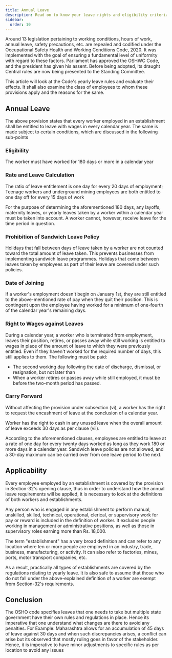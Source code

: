 ```yaml
---
title: Annual Leave
description: Read on to know your leave rights and eligibility criteria.
sidebar:
  order: 10
---
```


Around 13 legislation pertaining to working conditions, hours of work, annual leave, safety precautions, etc. are repealed and codified under the Occupational Safety Health and Working Conditions Code, 2020. It was implemented with the goal of ensuring a fundamental level of uniformity with regard to these factors. Parliament has approved the OSHWC Code, and the president has given his assent. Before being adopted, its draught Central rules are now being presented to the Standing Committee. 

This article will look at the Code's yearly leave rules and evaluate their effects. It shall also examine the class of employees to whom these provisions apply and the reasons for the same.

## Annual Leave
The above provision states that every worker employed in an establishment shall be entitled to leave with wages in every calendar year. The same is made subject to certain conditions, which are discussed in the following sub-points

### Eligibility
The worker must have worked for 180 days or more in a calendar year

### Rate and Leave Calculation
The ratio of leave entitlement is one day for every 20 days of employment; Teenage workers and underground mining employees are both entitled to one day off for every 15 days of work

For the purpose of determining the aforementioned 180 days, any layoffs, maternity leaves, or yearly leaves taken by a worker within a calendar year must be taken into account. A worker cannot, however, receive leave for the time period in question.

### Prohibition of Sandwich Leave Policy

Holidays that fall between days of leave taken by a worker are not counted toward the total amount of leave taken. This prevents businesses from implementing sandwich leave programmes. Holidays that come between leaves taken by employees as part of their leave are covered under such policies.

### Date of Joining

If a worker's employment doesn't begin on January 1st, they are still entitled to the above-mentioned rate of pay when they quit their position. This is contingent upon the employee having worked for a minimum of one-fourth of the calendar year's remaining days.

### Right to Wages against Leaves

During a calendar year, a worker who is terminated from employment, leaves their position, retires, or passes away while still working is entitled to wages in place of the amount of leave to which they were previously entitled. Even if they haven't worked for the required number of days, this still applies to them. The following must be paid: 

* The second working day following the date of discharge, dismissal, or resignation, but not later than 
* When a worker retires or passes away while still employed, it must be before the two-month period has passed.

### Carry Forward

Without affecting the provision under subsection (vi), a worker has the right to request the encashment of leave at the conclusion of a calendar year. 

Worker has the right to cash in any unused leave when the overall amount of leave exceeds 30 days as per clause (vii). 

According to the aforementioned clauses, employees are entitled to leave at a rate of one day for every twenty days worked as long as they work 180 or more days in a calendar year. Sandwich leave policies are not allowed, and a 30-day maximum can be carried over from one leave period to the next.

## Applicability
Every employee employed by an establishment is covered by the provision in Section-32's opening clause, thus in order to understand how the annual leave requirements will be applied, it is necessary to look at the definitions of both workers and establishments. 

Any person who is engaged in any establishment to perform manual, unskilled, skilled, technical, operational, clerical, or supervisory work for pay or reward is included in the definition of worker. It excludes people working in management or administrative positions, as well as those in supervisory roles earning more than Rs. 18,000.

The term "establishment" has a very broad definition and can refer to any location where ten or more people are employed in an industry, trade, business, manufacturing, or activity. It can also refer to factories, mines, ports, motor transport companies, etc. 

As a result, practically all types of establishments are covered by the regulations relating to yearly leave. It is also safe to assume that those who do not fall under the above-explained definition of a worker are exempt from Section-32's requirements.

## Conclusion
The OSHO code specifies leaves that one needs to take but multiple state government have their own rules and regulations in place. Hence its imperative that one understand what changes are there to avoid any penalties. For Example: Maharashtra allows for an accumulation of 45 days of leave against 30 days and when such discrepancies arises, a conflict can arise but its observed that mostly ruling goes in favor of the stakeholder. Hence, it is imperative to have minor adjustments to specific rules as per location to avoid any issues
